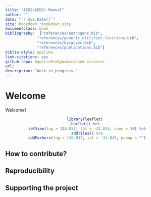 ```yaml
---
title: "AED2/AED2+ Manual"
author: ""
date: "`r Sys.Date()`"
site: bookdown::bookdown_site
documentclass: book
bibliography:  ["references/pathogens.bib",
              "references/generic_utilities_functions.bib",
              "references/bivalves.bib",
              "references/publications.bib"]
biblio-style: apalike
link-citations: yes
github-repo: AquaticEcoDynamics/aed-science/
url: ''
description: "Work in progress."
---
```


# Welcome{-}

Welcome!
<br>
<center>
```r
library(leaflet)
leaflet() %>%
  setView(lng = 116.037, lat = -32.835, zoom = 10) %>%
  addTiles() %>%
  addMarkers(lng = 116.037, lat = -32.835, popup = "")
```
</center>

## How to contribute?{-}

## Reproducibility{-}

## Supporting the project{-}